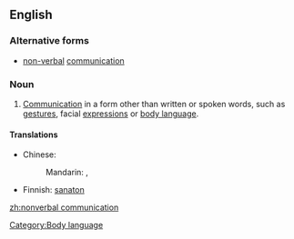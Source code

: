 ==English==
{{rfd|sum of parts}}

===Alternative forms===
* [[non-verbal]] [[communication]]

===Noun===
{{en-noun|sg=[[nonverbal]] [[communication]]|-}}

# [[communication|Communication]] in a form other than written or spoken words, such as [[gesture]]s, facial [[expression]]s or [[body language]].

====Translations====
{{trans-top|communication in a form other than written or spoken words}}
* Chinese:
*: Mandarin: {{t|zh|非語言溝通|sc=Hani}}, {{t|zh|非语言沟通|tr=fēi yǔyán gōutōng|sc=Hani}}
{{trans-mid}}
* Finnish: [[sanaton#Finnish|sanaton]] {{t|fi|viestintä}}
{{trans-bottom}}

[[Category:Body language]]

[[zh:nonverbal communication]]